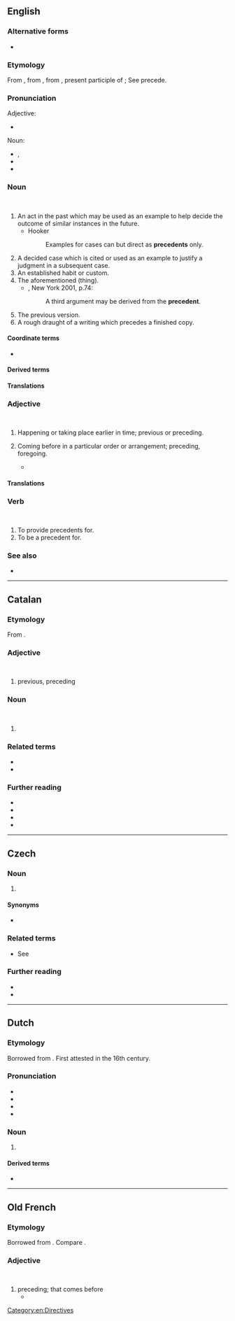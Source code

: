 ==English==
===Alternative forms===
*{{q|archaic}}

===Etymology===
From , from , from , present participle of ; See precede.

===Pronunciation===
Adjective:
* 
Noun:
* , 
* 
* 

===Noun===
<br />

# An act in the past which may be used as an example to help decide the outcome of similar instances in the future.
#* Hooker
#*: Examples for cases can but direct as '''precedents''' only.
# A decided case which is cited or used as an example to justify a judgment in a subsequent case.
# An established habit or custom.
# The aforementioned (thing).
#* , New York 2001, p.74:
#*: A third argument may be derived from the '''precedent'''.
# The previous version.
# A rough draught of a writing which precedes a finished copy.
#: 

==== Coordinate terms ====
*{{sense|a case used as an example to justify a judgment in a subsequent one}} 

====Derived terms====
====Translations====
===Adjective===
<br />

# Happening or taking place earlier in time; previous or preceding. {{defdate|from 14th c.}}
# {{lb|en|now|_|rare}} Coming before in a particular order or arrangement; preceding, foregoing. {{defdate|from 15th c.}}
#* 

====Translations====
===Verb===
<br />

# To provide precedents for.
# To be a precedent for.

===See also===
* 

[[Category:en:Directives]]

----

==Catalan==

===Etymology===
From .

===Adjective===
<br />

# previous, preceding

===Noun===
<br />

# 

===Related terms===
* 
* 

===Further reading===
* 
* 
* 
* 

----

==Czech==

===Noun===
{{cs-noun|g=m}}

# {{l|en|precedent}} {{gloss|past act used as example}}

====Synonyms====
* 

===Related terms===
* See 

===Further reading===
* 
* 

----

==Dutch==

===Etymology===
Borrowed from . First attested in the 16th century.

===Pronunciation===
* 
* 
* {{hyphenation|nl|pre|ce|dent}}
* 

===Noun===
{{nl-noun|n|-en|-}}

# {{l|en|precedent}}

====Derived terms====
* 

----

==Old French==

===Etymology===
Borrowed from . Compare .

===Adjective===
<br />

# preceding; that comes before
#*